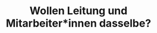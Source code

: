 ---
title: Wollen Leitung und Mitarbeiter*innen dasselbe?
order: 3
hero_image: ./assets/lounge.jpg
---
